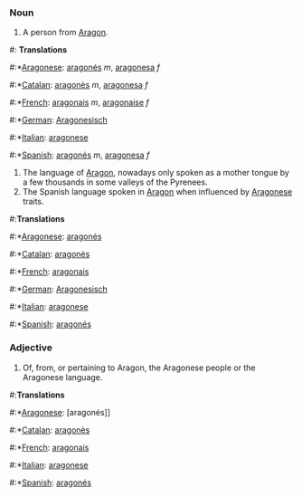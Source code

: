 === Noun ===

# A person from [[Aragon]].
 
#: '''Translations''' 
#:*[[Aragonese]]: [[aragonés]] ''m'', [[aragonesa]] ''f''
#:*[[Catalan]]: [[aragonès]] ''m'', [[aragonesa]] ''f'' 
#:*[[French]]: [[aragonais]] ''m'', [[aragonaise]] ''f'' 
#:*[[German]]: [[Aragonesisch]] 
#:*[[Italian]]: [[aragonese]] 
#:*[[Spanish]]: [[aragonés]] ''m'', [[aragonesa]] ''f'' 

# The language of [[Aragon]], nowadays only spoken as a mother tongue by a few thousands in some valleys of the Pyrenees.
# The Spanish language spoken in [[Aragon]] when influenced by [[Aragonese]] traits.

#:'''Translations''' 
#:*[[Aragonese]]: [[aragonés]]
#:*[[Catalan]]: [[aragonès]] 
#:*[[French]]: [[aragonais]] 
#:*[[German]]: [[Aragonesisch]]
#:*[[Italian]]: [[aragonese]] 
#:*[[Spanish]]: [[aragonés]]


===Adjective===

# Of, from, or pertaining to Aragon, the Aragonese people or the Aragonese language. 

#:'''Translations''' 
#:*[[Aragonese]]: [aragonés]]
#:*[[Catalan]]: [[aragonès]] 
#:*[[French]]: [[aragonais]] 
#:*[[Italian]]: [[aragonese]] 
#:*[[Spanish]]: [[aragonés]]